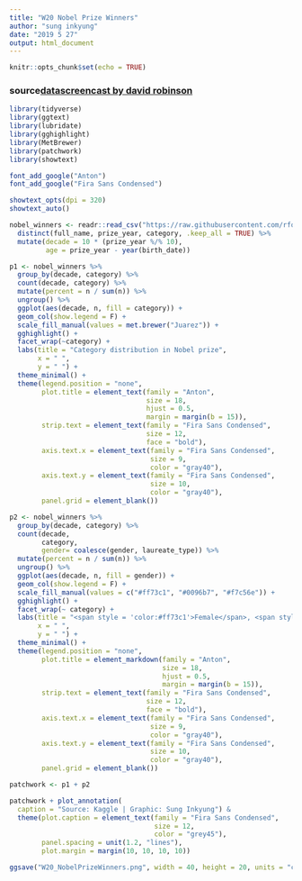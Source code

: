```yaml
---
title: "W20 Nobel Prize Winners"
author: "sung inkyung"
date: "2019 5 27"
output: html_document
---
```


```r
knitr::opts_chunk$set(echo = TRUE)
```
### source[datascreencast by david robinson](https://github.com/dgrtwo/data-screencasts/blob/master/nobel-prize.Rmd)        
```r
library(tidyverse)
library(ggtext)
library(lubridate)
library(gghighlight)
library(MetBrewer)
library(patchwork)
library(showtext)

font_add_google("Anton")
font_add_google("Fira Sans Condensed")

showtext_opts(dpi = 320)
showtext_auto()
```

```r
nobel_winners <- readr::read_csv("https://raw.githubusercontent.com/rfordatascience/tidytuesday/master/data/2019/2019-05-14/nobel_winners.csv") %>% 
  distinct(full_name, prize_year, category, .keep_all = TRUE) %>%   
  mutate(decade = 10 * (prize_year %/% 10),
         age = prize_year - year(birth_date))
```


```r
p1 <- nobel_winners %>% 
  group_by(decade, category) %>% 
  count(decade, category) %>% 
  mutate(percent = n / sum(n)) %>% 
  ungroup() %>% 
  ggplot(aes(decade, n, fill = category)) +
  geom_col(show.legend = F) + 
  scale_fill_manual(values = met.brewer("Juarez")) +
  gghighlight() +
  facet_wrap(~category) +
  labs(title = "Category distribution in Nobel prize",
       x = " ",
       y = " ") +
  theme_minimal() +
  theme(legend.position = "none",
        plot.title = element_text(family = "Anton",
                                  size = 18,
                                  hjust = 0.5,
                                  margin = margin(b = 15)),
        strip.text = element_text(family = "Fira Sans Condensed",
                                  size = 12,
                                  face = "bold"),
        axis.text.x = element_text(family = "Fira Sans Condensed",
                                   size = 9,
                                   color = "gray40"),
        axis.text.y = element_text(family = "Fira Sans Condensed",
                                   size = 10,
                                   color = "gray40"),
        panel.grid = element_blank()) 

p2 <- nobel_winners %>% 
  group_by(decade, category) %>% 
  count(decade,
        category,
        gender= coalesce(gender, laureate_type)) %>% 
  mutate(percent = n / sum(n)) %>% 
  ungroup() %>% 
  ggplot(aes(decade, n, fill = gender)) +
  geom_col(show.legend = F) + 
  scale_fill_manual(values = c("#ff73c1", "#0096b7", "#f7c56e")) +
  gghighlight() +
  facet_wrap(~ category) +
  labs(title = "<span style = 'color:#ff73c1'>Female</span>, <span style = 'color:#0096b7'>Male</span>, <span style = 'color:#f7c56e'>Organization</span> distribution in nobel prize",
       x = " ",
       y = " ") +
  theme_minimal() +
  theme(legend.position = "none",
        plot.title = element_markdown(family = "Anton",
                                      size = 18,
                                      hjust = 0.5,
                                      margin = margin(b = 15)),
        strip.text = element_text(family = "Fira Sans Condensed",
                                  size = 12,
                                  face = "bold"),
        axis.text.x = element_text(family = "Fira Sans Condensed",
                                   size = 9,
                                   color = "gray40"),
        axis.text.y = element_text(family = "Fira Sans Condensed",
                                   size = 10,
                                   color = "gray40"),
        panel.grid = element_blank()) 

patchwork <- p1 + p2

patchwork + plot_annotation(
  caption = "Source: Kaggle | Graphic: Sung Inkyung") &
  theme(plot.caption = element_text(family = "Fira Sans Condensed",
                                    size = 12, 
                                    color = "grey45"),
        panel.spacing = unit(1.2, "lines"),
        plot.margin = margin(10, 10, 10, 10))

ggsave("W20_NobelPrizeWinners.png", width = 40, height = 20, units = "cm")
```
